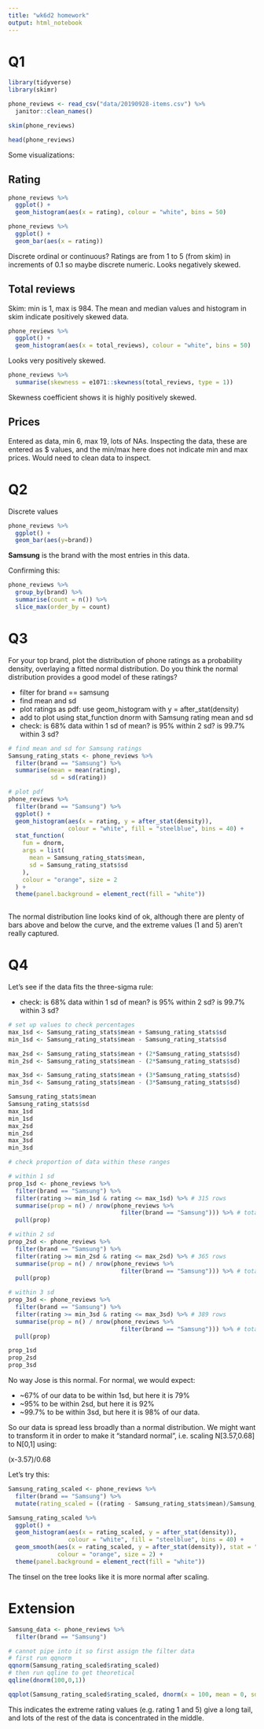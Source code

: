 ```yaml
---
title: "wk6d2 homework"
output: html_notebook
---
```


# Q1

```r
library(tidyverse)
library(skimr)
```


```r
phone_reviews <- read_csv("data/20190928-items.csv") %>% 
  janitor::clean_names()
```
```r
skim(phone_reviews)
```
```r
head(phone_reviews)
```


Some visualizations:

## Rating

```r
phone_reviews %>% 
  ggplot() +
  geom_histogram(aes(x = rating), colour = "white", bins = 50)

phone_reviews %>% 
  ggplot() +
  geom_bar(aes(x = rating))
```
Discrete ordinal or continuous? Ratings are from 1 to 5 (from skim) in increments of 0.1 so maybe discrete numeric. Looks negatively skewed.

## Total reviews

Skim: min is 1, max is 984. The mean and median values and histogram in skim indicate positively skewed data.

```r
phone_reviews %>% 
  ggplot() +
  geom_histogram(aes(x = total_reviews), colour = "white", bins = 50)
```

Looks very positively skewed.

```r
phone_reviews %>% 
  summarise(skewness = e1071::skewness(total_reviews, type = 1))
```
Skewness coefficient shows it is highly positively skewed.

## Prices

Entered as <chr> data, min 6, max 19, lots of NAs. Inspecting the data, these are entered as $ values, and the min/max here does not indicate min and max prices. Would need to clean data to inspect.

# Q2 

Discrete values
```r
phone_reviews %>% 
  ggplot() +
  geom_bar(aes(y=brand))
```

**Samsung** is the brand with the most entries in this data.

Confirming this:
```r
phone_reviews %>% 
  group_by(brand) %>% 
  summarise(count = n()) %>% 
  slice_max(order_by = count)
```

# Q3 

For your top brand, plot the distribution of phone ratings as a probability density, overlaying a fitted normal distribution. Do you think the normal distribution provides a good model of these ratings?

* filter for brand == samsung
* find mean and sd
* plot ratings as pdf: use geom_histogram with y = after_stat(density)
* add to plot using stat_function dnorm with Samsung rating mean and sd
* check: is 68% data within 1 sd of mean? is 95% within 2 sd? is 99.7% within 3 sd?

```r
# find mean and sd for Samsung ratings
Samsung_rating_stats <- phone_reviews %>% 
  filter(brand == "Samsung") %>% 
  summarise(mean = mean(rating),
            sd = sd(rating))

# plot pdf
phone_reviews %>% 
  filter(brand == "Samsung") %>% 
  ggplot() +
  geom_histogram(aes(x = rating, y = after_stat(density)),
                 colour = "white", fill = "steelblue", bins = 40) +
  stat_function(
    fun = dnorm,
    args = list(
      mean = Samsung_rating_stats$mean,
      sd = Samsung_rating_stats$sd
    ),
    colour = "orange", size = 2
  ) +
  theme(panel.background = element_rect(fill = "white"))
  
```

The normal distribution line looks kind of ok, although there are plenty of bars above and below the curve, and the extreme values (1 and 5) aren't really captured.

# Q4

Let's see if the data fits the three-sigma rule:

* check: is 68% data within 1 sd of mean? is 95% within 2 sd? is 99.7% within 3 sd?

```r
# set up values to check percentages
max_1sd <- Samsung_rating_stats$mean + Samsung_rating_stats$sd
min_1sd <- Samsung_rating_stats$mean - Samsung_rating_stats$sd

max_2sd <- Samsung_rating_stats$mean + (2*Samsung_rating_stats$sd)
min_2sd <- Samsung_rating_stats$mean - (2*Samsung_rating_stats$sd)

max_3sd <- Samsung_rating_stats$mean + (3*Samsung_rating_stats$sd)
min_3sd <- Samsung_rating_stats$mean - (3*Samsung_rating_stats$sd)

Samsung_rating_stats$mean
Samsung_rating_stats$sd
max_1sd
min_1sd
max_2sd
min_2sd
max_3sd
min_3sd
```
```r
# check proportion of data within these ranges

# within 1 sd
prop_1sd <- phone_reviews %>% 
  filter(brand == "Samsung") %>% 
  filter(rating >= min_1sd & rating <= max_1sd) %>% # 315 rows
  summarise(prop = n() / nrow(phone_reviews %>% 
                                filter(brand == "Samsung"))) %>% # total 397 rows
  pull(prop)

# within 2 sd
prop_2sd <- phone_reviews %>% 
  filter(brand == "Samsung") %>% 
  filter(rating >= min_2sd & rating <= max_2sd) %>% # 365 rows
  summarise(prop = n() / nrow(phone_reviews %>% 
                                filter(brand == "Samsung"))) %>% # total 397 rows
  pull(prop)

# within 3 sd
prop_3sd <- phone_reviews %>% 
  filter(brand == "Samsung") %>% 
  filter(rating >= min_3sd & rating <= max_3sd) %>% # 389 rows
  summarise(prop = n() / nrow(phone_reviews %>% 
                                filter(brand == "Samsung"))) %>% # total 397 rows
  pull(prop)

prop_1sd
prop_2sd 
prop_3sd 
```

No way Jose is this normal. For normal, we would expect:

* ~67% of our data to be within 1sd, but here it is 79%
* ~95% to be within 2sd, but here it is 92%
* ~99.7% to be within 3sd, but here it is 98% of our data.

So our data is spread less broadly than a normal distribution. We might want to transform it in order to make it "standard normal", i.e. scaling N[3.57,0.68] to N[0,1] using:

(x-3.57)/0.68

Let's try this:

```r
Samsung_rating_scaled <- phone_reviews %>% 
  filter(brand == "Samsung") %>% 
  mutate(rating_scaled = ((rating - Samsung_rating_stats$mean)/Samsung_rating_stats$sd))

Samsung_rating_scaled %>% 
  ggplot() +
  geom_histogram(aes(x = rating_scaled, y = after_stat(density)),
                 colour = "white", fill = "steelblue", bins = 40) +
  geom_smooth(aes(x = rating_scaled, y = after_stat(density)), stat = "density", 
              colour = "orange", size = 2) +
  theme(panel.background = element_rect(fill = "white"))
```

The tinsel on the tree looks like it is more normal after scaling.

# Extension

```r
Samsung_data <- phone_reviews %>% 
  filter(brand == "Samsung")

# cannot pipe into it so first assign the filter data
# first run qqnorm
qqnorm(Samsung_rating_scaled$rating_scaled)
# then run qqline to get theoretical
qqline(dnorm(100,0,1))

qqplot(Samsung_rating_scaled$rating_scaled, dnorm(x = 100, mean = 0, sd = 1))

```

This indicates the extreme rating values (e.g. rating 1 and 5) give a long tail, and lots of the rest of the data is concentrated in the middle.


